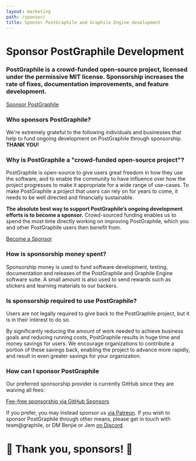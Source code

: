 ```yaml
---
layout: marketing
path: /sponsor/
title: Sponsor PostGraphile and Graphile Engine development
---
```




<MarketingLayout blue>
<Hero bg="white">

# Sponsor PostGraphile Development

</Hero>

<MarketingSection bg="white" left maxWidth>
<h3>
  PostGraphile is a crowd-funded open-source project, licensed under the
  permissive MIT license. Sponsorship increases the rate of fixes,
  documentation improvements, and feature development.
</h3>

<div class='flex'>
<a class='button--solid' href='https://github.com/users/benjie/sponsorship'>Sponsor PostGraphile <span class='fas fa-fw fa-external-link-square-alt' /></a>
</div>

</MarketingSection>
<MarketingDivide from="white" to="medium" />

<MarketingSection bg="medium">

### Who sponsors PostGraphile?

<div style={{maxWidth: '48rem', margin: '0 auto'}}>

We're extremely grateful to the following individuals and businesses that
help to fund ongoing development on PostGraphile through sponsorship. **THANK
YOU!**

</div>

<Sponsors level="featured">

<Sponsor name="Chad Furman" avatar={chad} href="https://chads.website"/>
<Sponsor name="Storyscript" avatar={storyscript} href="https://storyscript.io?utm_source=postgraphile"/>
<Sponsor name="Point 72 Ventures" avatar={p72} href="http://p72.vc"/>

</Sponsors>
<Sponsors level="leaders">

<Sponsor name="Joe Dennis" />
<Sponsor name="DOMONDA"  business avatar={domonda}/>
<Sponsor name="Stagency" business avatar={stagency}/>
<Sponsor name="James Allain" />
<Sponsor name="8th Light" business avatar={eighthlight} />
<Sponsor name="Jack Dinker" />
<Sponsor name="Nigel Taylor" />
<Sponsor name="Partners in School Innovation" business avatar={psi} />
<Sponsor name="OpenLaw NZ" business avatar={openlaw} />
<Sponsor name="Sterblue" business avatar={sterblue} />
<Sponsor name="HR-ON" business avatar={hron} />
<Sponsor name="DocIQ" business avatar={dociq} />
<Sponsor name="Ian Stewart" />
<Sponsor name="Principia Mentis" business avatar={principiamentis} />


</Sponsors>
<Sponsors level="supporters">
<Sponsor name="Daniel Einspanger" />
<Sponsor name="Sam Levin" />
<Sponsor name="stlbucket" />
<Sponsor name="Matt Bretl" contributor />
<Sponsor name="Michel Pelletier" />
<Sponsor name="Chris Watland" />
<Sponsor name="James Rascoe" />
<Sponsor name="Dan Lynch" />
<Sponsor name="purge" />
<Sponsor name="Mark Lipscombe" />
<Sponsor name="Robert Claypool" />
<Sponsor name="Frank" />
<Sponsor name="Mark Rapoza" />
<Sponsor name="innovation.rocks" business />
<Sponsor name="cybere" />
<Sponsor name="dwwoelfel" />
<Sponsor name="Bjørn Michelsen" />
<Sponsor name="CJ" />
<Sponsor name="Ben Botwin" />
</Sponsors>
<Sponsors level="backers">
<Sponsor name="plus 50 more backers..." plain />
</Sponsors>


</MarketingSection>
<MarketingDivide from="medium" to="dark" via="light" down />

<MarketingSection bg="dark" left maxWidth>


### Why is PostGraphile a "crowd-funded open-source project"?

PostGraphile is open-source to give users great freedom in how they use the
software, and to enable the community to have influence over how the project
progresses to make it appropriate for a wide range of use-cases. To make PostGraphile a project that users can rely on for years to come, it
needs to be well directed and financially sustainable.

**The absolute best way to support PostGraphile’s ongoing development efforts
is to become a sponsor.** Crowd-sourced funding enables us to spend
the most time directly working on improving PostGraphile, which you and other
PostGraphile users then benefit from.

<div class='flex'>
<a class='button--solid' href='https://github.com/users/benjie/sponsorship'>Become a Sponsor <span class='fas fa-fw fa-external-link-square-alt' /></a>
</div>

</MarketingSection>
<MarketingDivide from="dark" to="light" />
<MarketingSection bg="light" left maxWidth>

### How is sponsorship money spent?

Sponsorship money is used to fund software development, testing,
documentation and releases of the PostGraphile and Graphile Engine software
suite. A small amount is also used to send rewards such as stickers and
learning materials to our backers.

</MarketingSection>
<MarketingDivide from="light" to="medium" down />
<MarketingSection bg="medium" left maxWidth>

### Is sponsorship required to use PostGraphile?

Users are not legally required to give back to the PostGraphile project, but
it is in their interest to do so.

By significantly reducing the amount of work needed to achieve business goals
and reducing running costs, PostGraphile results in huge time and money
savings for users. We encourage organizations to contribute a portion of
these savings back, enabling the project to advance more rapidly, and result
in even greater savings for your organization.

</MarketingSection>
<MarketingDivide from="medium" to="dark" via="light" />
<MarketingSection bg="dark" left maxWidth>

### How can I sponsor PostGraphile

Our preferred sponsorship provider is currently GitHub since they are waiving all fees:

<div class='tc'>
<a class='button--solid' href='https://github.com/users/benjie/sponsorship'>Fee-free sponsorship via GitHub Sponsors <span class='fas fa-fw fa-external-link-square-alt' /></a>
</div>


If you prefer, you may instead sponsor us [via
Patreon](https://www.patreon.com/bePatron?u=7308310). If you wish to sponsor
PostGraphile through other means, please get in touch with team@graphile, or
DM Benjie or Jem [on Discord](http://discord.gg/graphile).

# 🙏 Thank you, sponsors! 🙏

</MarketingSection>
</MarketingLayout>
